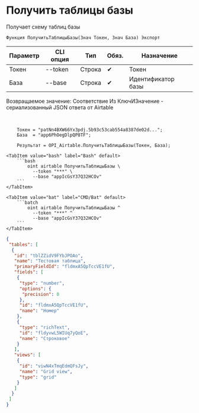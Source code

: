 ﻿---
sidebar_position: 2
description: Получить таблицы базы и другие функции для работы с Airtable в Открытом пакете интеграций - бесплатной open-source библиотеке интеграций для 1С:Предприятие 8, OneScript и CLI
keywords: [1C, 1С, 1С:Предприятие, 1С:Предприятие 8.3, API, Интеграция, Сервисы, Обмен, OneScript, CLI, Airtable]
---


# Получить таблицы базы
 Получает схему таблиц базы



`Функция ПолучитьТаблицыБазы(Знач Токен, Знач База) Экспорт`

  | Параметр | CLI опция | Тип | Обяз. | Назначение |
  |-|-|-|-|-|
  | Токен | --token | Строка | &#x2714; | Токен |
  | База | --base | Строка | &#x2714; | Идентификатор базы |

  
  Возвращаемое значение:   Соответствие Из КлючИЗначение - сериализованный JSON ответа от Airtable

<br/>



```bsl title="Пример использования для 1С:Предприятие/OneScript"
    Токен = "patNn4BXW66Yx3pdj.5b93c53cab554a8387de02d...";
    База  = "app6PhOegDlpQP8TF";

    Результат = OPI_Airtable.ПолучитьТаблицыБазы(Токен, База);
```
    

 <Tabs>
  
    <TabItem value="bash" label="Bash" default>
        ```bash
            oint airtable ПолучитьТаблицыБазы \
              --token "***" \
              --base "appIcGsY37Q32HCOv"
        ```
    </TabItem>
  
    <TabItem value="bat" label="CMD/Bat" default>
        ```batch
            oint airtable ПолучитьТаблицыБазы ^
              --token "***" ^
              --base "appIcGsY37Q32HCOv"
        ```
    </TabItem>
</Tabs>


```json title="Результат"
{
 "tables": [
  {
   "id": "tblZZidV9FYbJPOAo",
   "name": "Тестовая таблица",
   "primaryFieldId": "fldmxA5QpTccVE1fU",
   "fields": [
    {
     "type": "number",
     "options": {
      "precision": 0
     },
     "id": "fldmxA5QpTccVE1fU",
     "name": "Номер"
    },
    {
     "type": "richText",
     "id": "fldyvwL5WIUq7yQoE",
     "name": "Строковое"
    }
   ],
   "views": [
    {
     "id": "viwN4xTmqEdmQFsJy",
     "name": "Grid view",
     "type": "grid"
    }
   ]
  }
 ]
}
```
